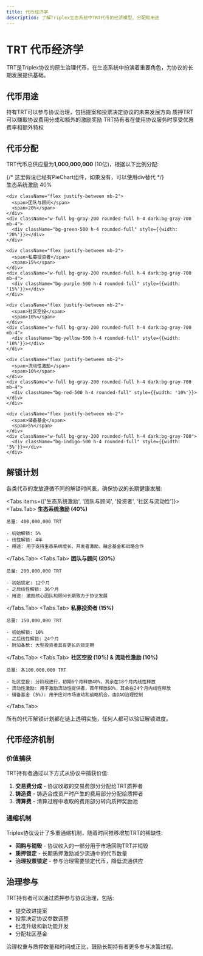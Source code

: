 ```yaml
---
title: 代币经济学
description: 了解Triplex生态系统中TRT代币的经济模型、分配和用途
---
```



# TRT 代币经济学

TRT是Triplex协议的原生治理代币，在生态系统中扮演着重要角色，为协议的长期发展提供基础。

## 代币用途

<Cards num={3}>
  <Cards.Card title="治理">
    持有TRT可以参与协议治理，包括提案和投票决定协议的未来发展方向
  </Cards.Card>
  <Cards.Card title="质押奖励">
    质押TRT可以赚取协议费用分成和额外的激励奖励
  </Cards.Card>
  <Cards.Card title="折扣与费用">
    TRT持有者在使用协议服务时享受优惠费率和额外特权
  </Cards.Card>
</Cards>

## 代币分配

TRT代币总供应量为**1,000,000,000** (10亿)，根据以下比例分配:

<div className="my-8 flex justify-center">
  {/* 这里假设已经有PieChart组件，如果没有，可以使用div替代 */}
  <div className="w-full max-w-md">
    <div className="flex justify-between mb-2">
      <span>生态系统激励</span>
      <span>40%</span>
    </div>
    <div className="w-full bg-gray-200 rounded-full h-4 dark:bg-gray-700 mb-4">
      <div className="bg-blue-600 h-4 rounded-full" style={{width: '40%'}}></div>
    </div>
    
    <div className="flex justify-between mb-2">
      <span>团队与顾问</span>
      <span>20%</span>
    </div>
    <div className="w-full bg-gray-200 rounded-full h-4 dark:bg-gray-700 mb-4">
      <div className="bg-green-500 h-4 rounded-full" style={{width: '20%'}}></div>
    </div>
    
    <div className="flex justify-between mb-2">
      <span>私募投资者</span>
      <span>15%</span>
    </div>
    <div className="w-full bg-gray-200 rounded-full h-4 dark:bg-gray-700 mb-4">
      <div className="bg-purple-500 h-4 rounded-full" style={{width: '15%'}}></div>
    </div>
    
    <div className="flex justify-between mb-2">
      <span>社区空投</span>
      <span>10%</span>
    </div>
    <div className="w-full bg-gray-200 rounded-full h-4 dark:bg-gray-700 mb-4">
      <div className="bg-yellow-500 h-4 rounded-full" style={{width: '10%'}}></div>
    </div>
    
    <div className="flex justify-between mb-2">
      <span>流动性激励</span>
      <span>10%</span>
    </div>
    <div className="w-full bg-gray-200 rounded-full h-4 dark:bg-gray-700 mb-4">
      <div className="bg-red-500 h-4 rounded-full" style={{width: '10%'}}></div>
    </div>
    
    <div className="flex justify-between mb-2">
      <span>储备基金</span>
      <span>5%</span>
    </div>
    <div className="w-full bg-gray-200 rounded-full h-4 dark:bg-gray-700">
      <div className="bg-indigo-500 h-4 rounded-full" style={{width: '5%'}}></div>
    </div>
  </div>
</div>

## 解锁计划

各类代币的发放遵循不同的解锁时间表，确保协议的长期健康发展:

<Tabs items={['生态系统激励', '团队与顾问', '投资者', '社区与流动性']}>
  <Tabs.Tab>
    **生态系统激励 (40%)**
    
    总量: 400,000,000 TRT
    
    - 初始解锁: 5%
    - 线性解锁: 4年
    - 用途: 用于支持生态系统增长、开发者激励、融合基金和战略合作
  </Tabs.Tab>
  <Tabs.Tab>
    **团队与顾问 (20%)**
    
    总量: 200,000,000 TRT
    
    - 初始锁定: 12个月
    - 之后线性解锁: 36个月
    - 用途: 激励核心团队和顾问长期致力于协议发展
  </Tabs.Tab>
  <Tabs.Tab>
    **私募投资者 (15%)**
    
    总量: 150,000,000 TRT
    
    - 初始解锁: 10%
    - 之后线性解锁: 24个月
    - 附加条款: 大型投资者具有更长的锁定期
  </Tabs.Tab>
  <Tabs.Tab>
    **社区空投 (10%) & 流动性激励 (10%)**
    
    总量: 各100,000,000 TRT
    
    - 社区空投: 分阶段进行，初期6个月释放40%，其余在18个月内线性释放
    - 流动性激励: 用于激励流动性提供者，首年释放60%，其余在24个月内线性释放
    - 储备基金 (5%): 用于应对市场波动和战略机会，由DAO治理控制
  </Tabs.Tab>
</Tabs>

<Callout type="info">
  所有的代币解锁计划都在链上透明实施，任何人都可以验证解锁进度。
</Callout>

## 代币经济机制

### 价值捕获

TRT持有者通过以下方式从协议中捕获价值:

1. **交易费分成** - 协议收取的交易费部分分配给TRT质押者
2. **铸造费** - 铸造合成资产时产生的费用部分分配给质押者
3. **清算费** - 清算过程中收取的费用部分转向质押奖励池

### 通缩机制

Triplex协议设计了多重通缩机制，随着时间推移增加TRT的稀缺性:

- **回购与销毁** - 协议收入的一部分用于市场回购TRT并销毁
- **质押锁定** - 长期质押激励减少流通中的代币数量
- **治理投票锁定** - 参与治理需要锁定代币，降低流通供应

## 治理参与

TRT持有者可以通过质押参与协议治理，包括:

- 提交改进提案
- 投票决定协议参数调整
- 批准升级和新功能开发
- 分配社区基金

<Callout>
  治理权重与质押数量和时间成正比，鼓励长期持有者更多参与决策过程。
</Callout> 